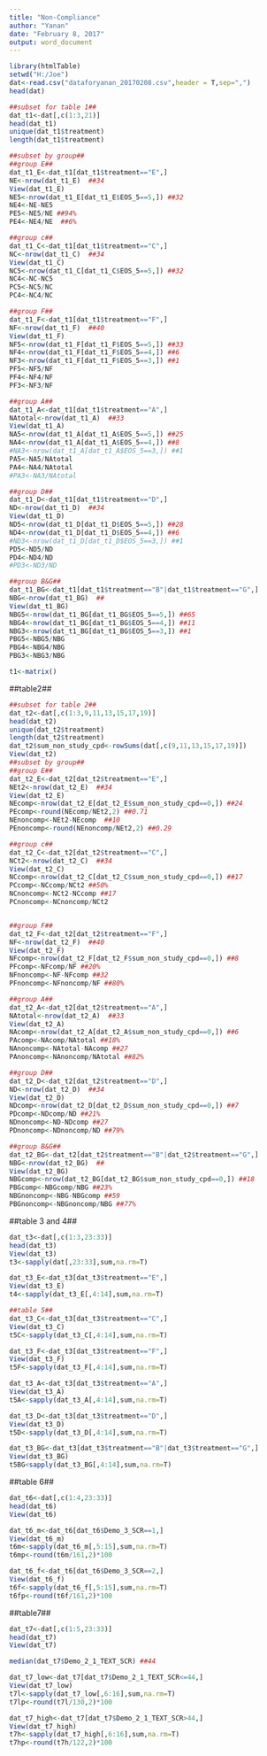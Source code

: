 ---
title: "Non-Compliance"
author: "Yanan"
date: "February 8, 2017"
output: word_document
---

```{r, echo=FALSE}
library(htmlTable)
setwd("H:/Joe")
dat<-read.csv("dataforyanan_20170208.csv",header = T,sep=",")
head(dat)

##subset for table 1##
dat_t1<-dat[,c(1:3,21)]
head(dat_t1)
unique(dat_t1$treatment)
length(dat_t1$treatment)

##subset by group##
##group E##
dat_t1_E<-dat_t1[dat_t1$treatment=="E",]
NE<-nrow(dat_t1_E)  ##34
View(dat_t1_E)
NE5<-nrow(dat_t1_E[dat_t1_E$EOS_5==5,]) ##32
NE4<-NE-NE5
PE5<-NE5/NE ##94%
PE4<-NE4/NE  ##6%

##group c##
dat_t1_C<-dat_t1[dat_t1$treatment=="C",]
NC<-nrow(dat_t1_C)  ##34
View(dat_t1_C)
NC5<-nrow(dat_t1_C[dat_t1_C$EOS_5==5,]) ##32
NC4<-NC-NC5
PC5<-NC5/NC
PC4<-NC4/NC

##group F##
dat_t1_F<-dat_t1[dat_t1$treatment=="F",]
NF<-nrow(dat_t1_F)  ##40
View(dat_t1_F)
NF5<-nrow(dat_t1_F[dat_t1_F$EOS_5==5,]) ##33
NF4<-nrow(dat_t1_F[dat_t1_F$EOS_5==4,]) ##6
NF3<-nrow(dat_t1_F[dat_t1_F$EOS_5==3,]) ##1
PF5<-NF5/NF
PF4<-NF4/NF
PF3<-NF3/NF

##group A##
dat_t1_A<-dat_t1[dat_t1$treatment=="A",]
NAtotal<-nrow(dat_t1_A)  ##33
View(dat_t1_A)
NA5<-nrow(dat_t1_A[dat_t1_A$EOS_5==5,]) ##25
NA4<-nrow(dat_t1_A[dat_t1_A$EOS_5==4,]) ##8
#NA3<-nrow(dat_t1_A[dat_t1_A$EOS_5==3,]) ##1
PA5<-NA5/NAtotal
PA4<-NA4/NAtotal
#PA3<-NA3/NAtotal

##group D##
dat_t1_D<-dat_t1[dat_t1$treatment=="D",]
ND<-nrow(dat_t1_D)  ##34
View(dat_t1_D)
ND5<-nrow(dat_t1_D[dat_t1_D$EOS_5==5,]) ##28
ND4<-nrow(dat_t1_D[dat_t1_D$EOS_5==4,]) ##6
#ND3<-nrow(dat_t1_D[dat_t1_D$EOS_5==3,]) ##1
PD5<-ND5/ND
PD4<-ND4/ND
#PD3<-ND3/ND

##group B&G##
dat_t1_BG<-dat_t1[dat_t1$treatment=="B"|dat_t1$treatment=="G",]
NBG<-nrow(dat_t1_BG)  ##
View(dat_t1_BG)
NBG5<-nrow(dat_t1_BG[dat_t1_BG$EOS_5==5,]) ##65
NBG4<-nrow(dat_t1_BG[dat_t1_BG$EOS_5==4,]) ##11
NBG3<-nrow(dat_t1_BG[dat_t1_BG$EOS_5==3,]) ##1
PBG5<-NBG5/NBG
PBG4<-NBG4/NBG
PBG3<-NBG3/NBG

t1<-matrix()

```


##table2##
```{r, echo=FALSE}
##subset for table 2##
dat_t2<-dat[,c(1:3,9,11,13,15,17,19)]
head(dat_t2)
unique(dat_t2$treatment)
length(dat_t2$treatment)
dat_t2$sum_non_study_cpd<-rowSums(dat[,c(9,11,13,15,17,19)])
View(dat_t2)
##subset by group##
##group E##
dat_t2_E<-dat_t2[dat_t2$treatment=="E",]
NEt2<-nrow(dat_t2_E)  ##34
View(dat_t2_E)
NEcomp<-nrow(dat_t2_E[dat_t2_E$sum_non_study_cpd==0,]) ##24
PEcomp<-round(NEcomp/NEt2,2) ##0.71
NEnoncomp<-NEt2-NEcomp  ##10
PEnoncomp<-round(NEnoncomp/NEt2,2) ##0.29

##group c##
dat_t2_C<-dat_t2[dat_t2$treatment=="C",]
NCt2<-nrow(dat_t2_C)  ##34
View(dat_t2_C)
NCcomp<-nrow(dat_t2_C[dat_t2_C$sum_non_study_cpd==0,]) ##17
PCcomp<-NCcomp/NCt2 ##50%
NCnoncomp<-NCt2-NCcomp ##17
PCnoncomp<-NCnoncomp/NCt2


##group F##
dat_t2_F<-dat_t2[dat_t2$treatment=="F",]
NF<-nrow(dat_t2_F)  ##40
View(dat_t2_F)
NFcomp<-nrow(dat_t2_F[dat_t2_F$sum_non_study_cpd==0,]) ##8
PFcomp<-NFcomp/NF ##20%
NFnoncomp<-NF-NFcomp ##32
PFnoncomp<-NFnoncomp/NF ##80%

##group A##
dat_t2_A<-dat_t2[dat_t2$treatment=="A",]
NAtotal<-nrow(dat_t2_A)  ##33
View(dat_t2_A)
NAcomp<-nrow(dat_t2_A[dat_t2_A$sum_non_study_cpd==0,]) ##6
PAcomp<-NAcomp/NAtotal ##18%
NAnoncomp<-NAtotal-NAcomp ##27
PAnoncomp<-NAnoncomp/NAtotal ##82%

##group D##
dat_t2_D<-dat_t2[dat_t2$treatment=="D",]
ND<-nrow(dat_t2_D)  ##34
View(dat_t2_D)
NDcomp<-nrow(dat_t2_D[dat_t2_D$sum_non_study_cpd==0,]) ##7
PDcomp<-NDcomp/ND ##21%
NDnoncomp<-ND-NDcomp ##27
PDnoncomp<-NDnoncomp/ND ##79%

##group B&G##
dat_t2_BG<-dat_t2[dat_t2$treatment=="B"|dat_t2$treatment=="G",]
NBG<-nrow(dat_t2_BG)  ##
View(dat_t2_BG)
NBGcomp<-nrow(dat_t2_BG[dat_t2_BG$sum_non_study_cpd==0,]) ##18
PBGcomp<-NBGcomp/NBG ##23%
NBGnoncomp<-NBG-NBGcomp ##59
PBGnoncomp<-NBGnoncomp/NBG ##77%
```

##table 3 and 4##
```{r,echo=FALSE}
dat_t3<-dat[,c(1:3,23:33)]
head(dat_t3)
View(dat_t3)
t3<-sapply(dat[,23:33],sum,na.rm=T)

dat_t3_E<-dat_t3[dat_t3$treatment=="E",]
View(dat_t3_E)
t4<-sapply(dat_t3_E[,4:14],sum,na.rm=T)

##table 5##
dat_t3_C<-dat_t3[dat_t3$treatment=="C",]
View(dat_t3_C)
t5C<-sapply(dat_t3_C[,4:14],sum,na.rm=T)

dat_t3_F<-dat_t3[dat_t3$treatment=="F",]
View(dat_t3_F)
t5F<-sapply(dat_t3_F[,4:14],sum,na.rm=T)

dat_t3_A<-dat_t3[dat_t3$treatment=="A",]
View(dat_t3_A)
t5A<-sapply(dat_t3_A[,4:14],sum,na.rm=T)

dat_t3_D<-dat_t3[dat_t3$treatment=="D",]
View(dat_t3_D)
t5D<-sapply(dat_t3_D[,4:14],sum,na.rm=T)

dat_t3_BG<-dat_t3[dat_t3$treatment=="B"|dat_t3$treatment=="G",]
View(dat_t3_BG)
t5BG<sapply(dat_t3_BG[,4:14],sum,na.rm=T)
```

##table 6##
```{r, echo=FALSE}
dat_t6<-dat[,c(1:4,23:33)]
head(dat_t6)
View(dat_t6)

dat_t6_m<-dat_t6[dat_t6$Demo_3_SCR==1,]
View(dat_t6_m)
t6m<-sapply(dat_t6_m[,5:15],sum,na.rm=T)
t6mp<-round(t6m/161,2)*100

dat_t6_f<-dat_t6[dat_t6$Demo_3_SCR==2,]
View(dat_t6_f)
t6f<-sapply(dat_t6_f[,5:15],sum,na.rm=T)
t6fp<-round(t6f/161,2)*100

```

##table7##
```{r, echo=FALSE}
dat_t7<-dat[,c(1:5,23:33)]
head(dat_t7)
View(dat_t7)

median(dat_t7$Demo_2_1_TEXT_SCR) ##44

dat_t7_low<-dat_t7[dat_t7$Demo_2_1_TEXT_SCR<=44,]
View(dat_t7_low)
t7l<-sapply(dat_t7_low[,6:16],sum,na.rm=T)
t7lp<-round(t7l/130,2)*100

dat_t7_high<-dat_t7[dat_t7$Demo_2_1_TEXT_SCR>44,]
View(dat_t7_high)
t7h<-sapply(dat_t7_high[,6:16],sum,na.rm=T)
t7hp<-round(t7h/122,2)*100
```